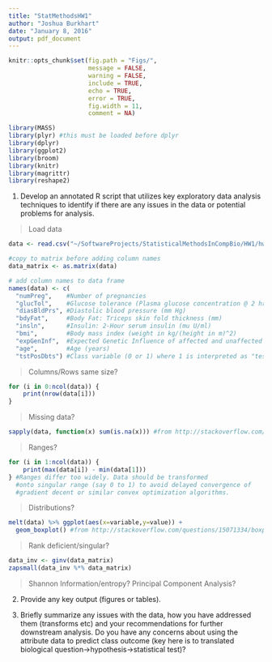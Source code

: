 ```yaml
---
title: "StatMethodsHW1"
author: "Joshua Burkhart"
date: "January 8, 2016"
output: pdf_document
---
```


```r
knitr::opts_chunk$set(fig.path = "Figs/",
                      message = FALSE,
                      warning = FALSE,
                      include = TRUE,
                      echo = TRUE,
                      error = TRUE,
                      fig.width = 11,
                      comment = NA)
```

```r
library(MASS)
library(plyr) #this must be loaded before dplyr 
library(dplyr)
library(ggplot2)
library(broom)
library(knitr)
library(magrittr)
library(reshape2)
```

1. Develop an annotated R script that utilizes key exploratory data analysis techniques to identify if there are any issues in the data or potential problems for analysis.

> Load data

```r
data <- read.csv("~/SoftwareProjects/StatisticalMethodsInCompBio/HW1/hw1data.txt",sep="")

#copy to matrix before adding column names
data_matrix <- as.matrix(data)

# add column names to data frame
names(data) <- c(
  "numPreg",    #Number of pregnancies
  "glucTol",    #Glucose tolerance (Plasma glucose concentration @ 2 hrs)
  "diasBldPrs", #Diastolic blood pressure (mm Hg)
  "bdyFat",     #Body Fat: Triceps skin fold thickness (mm)
  "insln",      #Insulin: 2-Hour serum insulin (mu U/ml)
  "bmi",        #Body mass index (weight in kg/(height in m)^2)
  "expGenInf",  #Expected Genetic Influence of affected and unaffected relatives on subject's eventual risk
  "age",        #Age (years)
  "tstPosDbts") #Class variable (0 or 1) where 1 is interpreted as "tested positive for diabetes"
```

> Columns/Rows same size?

```r
for (i in 0:ncol(data)) {
    print(nrow(data[i]))
}
```

> Missing data?

```r
sapply(data, function(x) sum(is.na(x))) #from http://stackoverflow.com/questions/8317231/elegant-way-to-report-missing-values-in-a-data-frame
```

> Ranges?

```r
for (i in 1:ncol(data)) {
    print(max(data[i]) - min(data[1]))
} #Ranges differ too widely. Data should be transformed
  #onto singular range (say 0 to 1) to avoid delayed convergence of
  #gradient decent or similar convex optimization algorithms.
```

> Distributions?

```r
melt(data) %>% ggplot(aes(x=variable,y=value)) +
  geom_boxplot() #from http://stackoverflow.com/questions/15071334/boxplot-of-table-using-ggplot2
```

> Rank deficient/singular?

```r
data_inv <- ginv(data_matrix)
zapsmall(data_inv %*% data_matrix)
```

> Shannon Information/entropy?
> Principal Component Analysis?

2. Provide any key output (figures or tables).

3. Briefly summarize any issues with the data, how you have addressed them (transforms etc) and your recommendations for further downstream analysis. Do you have any concerns about using the attribute data to predict class outcome (key here is to translated biological question->hypothesis->statistical test)?



